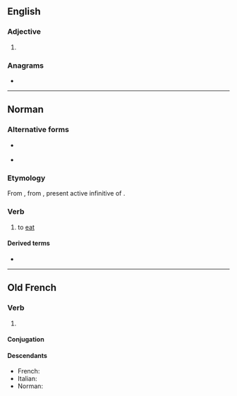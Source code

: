 ==English==

===Adjective===
{{head|en|adjective comparative form}}

# {{en-comparative of|mangy}}

===Anagrams===
* {{anagrams|en|a=aegimnr|Germain|germain|germina|mearing|reaming}}

----

==Norman==

===Alternative forms===
* {{l|nrf|mãdji}} {{qualifier|Sark}}
* {{l|nrf|mangi}} {{qualifier|Jersey}}

===Etymology===
From {{inh|nrf|fro|mangier}}, from {{inh|nrf|LL.|manducare}}, present active infinitive of {{m|la|manducō||I chew, masticate, gnaw; I eat, devour}}.

===Verb===
{{nrf-verb}}

# {{lb|nrf|Guernsey}} to [[eat]]

====Derived terms====
* {{l|nrf|mang'rie||food}}

----

==Old French==

===Verb===
{{head|fro|verb}}

# {{alternative form of|mengier|lang=fro}}

====Conjugation====
{{fro-conj-ier|press=manju}}

====Descendants====
* French: {{l|fr|manger}}
* Italian: {{l|it|mangiare}} {{qualifier|borrowed}}
* Norman: {{l|nrf|mouogi}}